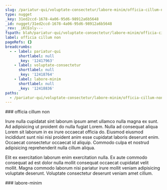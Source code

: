 ```yaml
---
slug: /pariatur-qui/voluptate-consectetur/labore-minim/officia-cillum-non
type: nugget
_key: 31ed2ccd-1678-4a06-95d6-98912a6b5648
_id: nugget/31ed2ccd-1678-4a06-95d6-98912a6b5648
_rev: _iKCEoly---
fspath: blah/pariatur-qui/voluptate-consectetur/labore-minim/officia-cillum-non.md
label: officia cillum non
pageRefs: {}
breadcrumbs:
  - - label: pariatur-qui
      shortlabel: null
      _key: '12417963'
    - label: voluptate-consectetur
      shortlabel: null
      _key: '12418764'
    - label: labore-minim
      shortlabel: null
      _key: '12418836'
paths:
  - /pariatur-qui/voluptate-consectetur/labore-minim/officia-cillum-non
---
```


<NuggetArea>
<Nugget slug="/pariatur-qui/voluptate-consectetur/labore-minim/officia-cillum-non" type="nugget" _key="31ed2ccd-1678-4a06-95d6-98912a6b5648" _id="nugget/31ed2ccd-1678-4a06-95d6-98912a6b5648" _rev="_iKCEoly---" fspath="blah/pariatur-qui/voluptate-consectetur/labore-minim/officia-cillum-non.md" label="officia cillum non" paths="/pariatur-qui/voluptate-consectetur/labore-minim/officia-cillum-non">
<NuggetBody>
### officia cillum non

Irure nulla cupidatat sint laborum ipsum amet ullamco nulla magna ex sunt. Ad adipisicing ut proident do nulla fugiat Lorem. Nulla ad consequat aliqua Lorem sit laborum in ex irure occaecat officia do. Eiusmod eiusmod incididunt sunt nisi nisi proident anim esse cupidatat laboris deserunt enim. Occaecat consectetur occaecat id aliquip. Commodo culpa et nostrud adipisicing reprehenderit nulla cillum aliqua.

Elit ex exercitation laborum enim exercitation nulla. Ex aute commodo consequat ad est dolor nulla mollit consequat occaecat cupidatat velit mollit. Magna commodo laborum nisi pariatur irure mollit veniam adipisicing voluptate deserunt. Voluptate consectetur deserunt veniam amet cillum.

</NuggetBody>
<Breadcrumbs>
<Crumbs>
<Crumb _key="12417963" label="pariatur-qui" /><Crumb _key="12418764" label="voluptate-consectetur" /><Crumb _key="12418836" label="labore-minim" />
</Crumbs>
</Breadcrumbs>
</Nugget>

<NuggetsInbound>
</NuggetsInbound>
<NuggetsOutbound>
</NuggetsOutbound>
</NuggetArea>
<PassagesInbound>
<Passage direction="inbound" type="passage" _key="12418836" _id="passage/12418836" _rev="_iKCEolq--A" label="labore-minim" passage="labore-minim" fspath="blah/pariatur-qui/voluptate-consectetur/labore-minim" paths="/pariatur-qui/voluptate-consectetur/labore-minim" slug="/pariatur-qui/voluptate-consectetur/labore-minim">
<NuggetBody>
### labore-minim

</NuggetBody>
<Breadcrumbs>
<Crumbs>
<Crumb _key="12417963" label="pariatur-qui" /><Crumb _key="12418764" label="voluptate-consectetur" />
</Crumbs>
</Breadcrumbs>
</Passage>

</PassagesInbound>
<PassagesOutbound>
</PassagesOutbound>